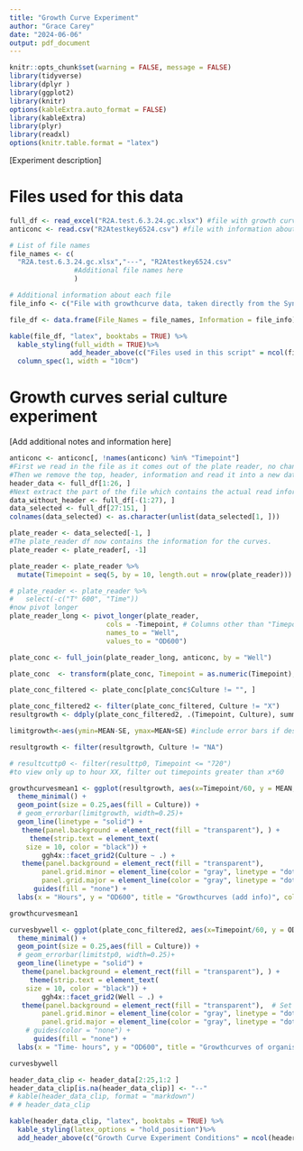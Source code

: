 ```yaml
---
title: "Growth Curve Experiment"
author: "Grace Carey"
date: "2024-06-06"
output: pdf_document
---
```


```r
knitr::opts_chunk$set(warning = FALSE, message = FALSE)
library(tidyverse)
library(dplyr )
library(ggplot2)
library(knitr)
options(kableExtra.auto_format = FALSE)
library(kableExtra)
library(plyr)
library(readxl)
options(knitr.table.format = "latex")

```

[Experiment description]

# Files used for this data

```r
full_df <- read_excel("R2A.test.6.3.24.gc.xlsx") #file with growth curve information, directly output from plate reader with no changes
anticonc <- read.csv("R2Atestkey6524.csv") #file with information about the antibiotic concentrations used in the growth curve experiment.

# List of file names
file_names <- c(
  "R2A.test.6.3.24.gc.xlsx","---", "R2Atestkey6524.csv"
                #Additional file names here
                )

# Additional information about each file
file_info <- c("File with growthcurve data, taken directly from the Synergy HTX reader with no changes","---", "Key with antibiotic and culture contents for each well in growthcurve data file")

file_df <- data.frame(File_Names = file_names, Information = file_info)

kable(file_df, "latex", booktabs = TRUE) %>%
  kable_styling(full_width = TRUE)%>%
               add_header_above(c("Files used in this script" = ncol(file_df)))%>%
  column_spec(1, width = "10cm")

```
# Growth curves serial culture experiment

[Add additional notes and information here]

```r

anticonc <- anticonc[, !names(anticonc) %in% "Timepoint"]
#First we read in the file as it comes out of the plate reader, no changes. 
#Then we remove the top, header, information and read it into a new dataframe
header_data <- full_df[1:26, ]
#Next extract the part of the file which contains the actual read information. #The rows selected may need to change depending on the length of the file. 
data_without_header <- full_df[-(1:27), ]
data_selected <- full_df[27:151, ]
colnames(data_selected) <- as.character(unlist(data_selected[1, ]))

plate_reader <- data_selected[-1, ]
#The plate_reader df now contains the information for the curves.
plate_reader <- plate_reader[, -1] 

plate_reader <- plate_reader %>%
  mutate(Timepoint = seq(5, by = 10, length.out = nrow(plate_reader)))

# plate_reader <- plate_reader %>%
#   select(-c("T° 600", "Time"))
#now pivot longer
plate_reader_long <- pivot_longer(plate_reader, 
                        cols = -Timepoint, # Columns other than "Timepoint" will become row names
                        names_to = "Well", 
                        values_to = "OD600") 

plate_conc <- full_join(plate_reader_long, anticonc, by = "Well")

plate_conc  <- transform(plate_conc, Timepoint = as.numeric(Timepoint), Contents = as.factor(Contents),Culture = as.factor(Culture), OD600 = as.numeric(OD600))

plate_conc_filtered <- plate_conc[plate_conc$Culture != "", ]

```


```r

plate_conc_filtered2 <- filter(plate_conc_filtered, Culture != "X")
resultgrowth <- ddply(plate_conc_filtered2, .(Timepoint, Culture), summarise,  MEAN=mean(OD600), SE = sd(OD600)/sqrt(length(OD600))) 

limitgrowth<-aes(ymin=MEAN-SE, ymax=MEAN+SE) #include error bars if desired

resultgrowth <- filter(resultgrowth, Culture != "NA")

# resultcuttp0 <- filter(resulttp0, Timepoint <= "720")
#to view only up to hour XX, filter out timepoints greater than x*60

growthcurvesmean1 <- ggplot(resultgrowth, aes(x=Timepoint/60, y = MEAN, color = Culture, fill = Culture,  group = interaction(Culture))) +
  theme_minimal() +
  geom_point(size = 0.25,aes(fill = Culture)) +
  # geom_errorbar(limitgrowth, width=0.25)+
  geom_line(linetype = "solid") +
   theme(panel.background = element_rect(fill = "transparent"), ) +
     theme(strip.text = element_text(
    size = 10, color = "black")) +
        ggh4x::facet_grid2(Culture ~ .) +
   theme(panel.background = element_rect(fill = "transparent"), 
        panel.grid.minor = element_line(color = "gray", linetype = "dotted"),
        panel.grid.major = element_line(color = "gray", linetype = "dotted")) + 
      guides(fill = "none") +
  labs(x = "Hours", y = "OD600", title = "Growthcurves (add info)", color = "Antibiotic Conc., ug/ml")

growthcurvesmean1

```

```r

curvesbywell <- ggplot(plate_conc_filtered2, aes(x=Timepoint/60, y = OD600, color = Culture, fill = Culture,  group = interaction(Contents))) +
  theme_minimal() +
  geom_point(size = 0.25,aes(fill = Culture)) +
  # geom_errorbar(limitstp0, width=0.25)+
  geom_line(linetype = "solid") +
   theme(panel.background = element_rect(fill = "transparent"), ) +
     theme(strip.text = element_text(
    size = 10, color = "black")) +
        ggh4x::facet_grid2(Well ~ .) +
   theme(panel.background = element_rect(fill = "transparent"),  # Set background color to transparent
        panel.grid.minor = element_line(color = "gray", linetype = "dotted"),  # Set major gridlines color to gray
        panel.grid.major = element_line(color = "gray", linetype = "dotted")) + 
    # guides(color = "none") +
      guides(fill = "none") +
  labs(x = "Time- hours", y = "OD600", title = "Growthcurves of organism- insert media name and date here", color = "Antibiotic Concentration, ug/ml")

curvesbywell


```


```r

header_data_clip <- header_data[2:25,1:2 ]
header_data_clip[is.na(header_data_clip)] <- "--"
# kable(header_data_clip, format = "markdown")
# # header_data_clip

kable(header_data_clip, "latex", booktabs = TRUE) %>%
  kable_styling(latex_options = "hold_position")%>%
  add_header_above(c("Growth Curve Experiment Conditions" = ncol(header_data_clip)))
```
